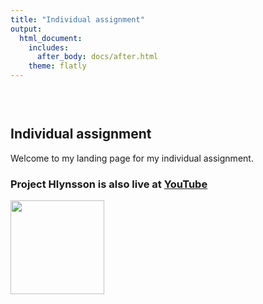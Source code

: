 ```yaml
---
title: "Individual assignment"
output: 
  html_document:
    includes:
      after_body: docs/after.html
    theme: flatly
---
```





<style type="text/css">
.title {
  display: none;
}

#getting-started img {
  margin-right: 10px;
}

</style>

<div class="row" style="padding-top: 30px;">
<div class="col-sm-6">

# **Individual assignment**

Welcome to my landing page for my individual assignment. 


</div>
<div class="col-sm-6">

### Project Hlynsson is also live at [YouTube](https://www.youtube.com/channel/UC8KVPSlpugcmWHFQYSAD4eA)



![](images/ProjectHlynsson.jpg){width=150px align="right"}

</div>
